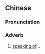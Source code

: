 {{also|讲起}}
==Chinese==
{{zh-forms|s=讲起}}

===Pronunciation===
{{zh-pron
|c=gong2 hei2
|h=pfs=kóng-hí
|mn=kóng-khí
|cat=adv
}}

===Adverb===
{{zh-adv}}

# {{lb|zh|Cantonese|Hakka|Min Nan}} [[speaking of]]...